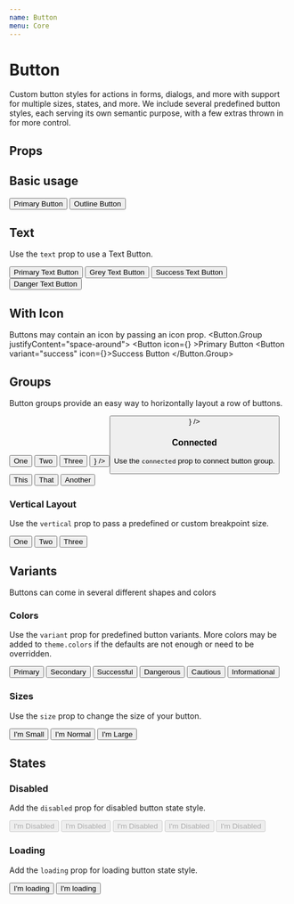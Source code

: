```yaml
---
name: Button
menu: Core
---
```



# Button

Custom button styles for actions in forms, dialogs, and more with support for multiple sizes, states, and more. We include several predefined button styles, each serving its own semantic purpose, with a few extras thrown in for more control.

## Props

<PropsTable of={Button} />

## Basic usage

<Playground>
  <Button.Group justifyContent="space-around">
    <Button>Primary Button</Button>
    <Button outline>Outline Button</Button>
  </Button.Group>
</Playground>

## Text

Use the `text` prop to use a Text Button.

<Playground>
  <Button.Group justifyContent="space-around">
    <Button text>Primary Text Button</Button>
    <Button text variant="grey">Grey Text Button</Button>
    <Button text variant="success">Success Text Button</Button>
    <Button text variant="danger">Danger Text Button</Button>
  </Button.Group>
</Playground>

## With Icon

Buttons may contain an icon by passing an icon prop.
<Playground>
  <Button.Group justifyContent="space-around">
    <Button icon={<Icon name="alert" />} >Primary Button</Button>
    <Button variant="success" icon={<Icon name="alert-circle" />}>Success Button</Button>
  </Button.Group>
</Playground>

## Groups

Button groups provide an easy way to horizontally layout a row of buttons.

<Playground>
  <Button.Group justifyContent="space-around">
    <Button.Group>
      <Button>One</Button>
      <Button>Two</Button>
      <Button variant="secondary">Three</Button>
    </Button.Group>
    <Button.Group>
      <Button icon={<Icon name="alert" />} />
      <Button variant="secondary" icon={<Icon name="alert-circle" />} />
    </Button.Group>
  </Button.Group>
</Playground>

### Connected

Use the `connected` prop to connect button group.

<Playground>
    <Button.Group connected justifyContent="center">
      <Button>This</Button>
      <Button>That</Button>
      <Button variant="secondary">Another</Button>
    </Button.Group>
</Playground>

### Vertical Layout

Use the `vertical` prop to pass a predefined or custom breakpoint size.

<Playground>
  <Button.Group vertical="md">
    <Button>One</Button>
    <Button>Two</Button>
    <Button variant="secondary">Three</Button>
  </Button.Group>
</Playground>

## Variants

Buttons can come in several different shapes and colors

### Colors

Use the `variant` prop for predefined button variants. More colors may be added to `theme.colors` if the defaults are not enough or need to be overridden.

<Playground>
   <Button.Group justifyContent="space-around">
    <Button variant="primary">Primary</Button>
    <Button variant="secondary">Secondary</Button>
    <Button variant="success">Successful</Button>
    <Button variant="danger">Dangerous</Button>
    <Button variant="warning">Cautious</Button>
    <Button variant="grey">Informational</Button>
  </Button.Group>
</Playground>

### Sizes

Use the `size` prop to change the size of your button.

<Playground>
  <Button.Group justifyContent="space-around">
    <Button size="sm">I'm Small</Button>
    <Button>I'm Normal</Button>
    <Button size="lg">I'm Large</Button>
  </Button.Group>
</Playground>

## States

### Disabled

Add the `disabled` prop for disabled button state style.

<Playground>
  <Button.Group justifyContent="space-around">
    <Button disabled>I'm Disabled</Button>
    <Button variant="secondary" disabled>I'm Disabled</Button>
    <Button variant="grey" disabled>I'm Disabled</Button>
    <Button variant="success" disabled>I'm Disabled</Button>
    <Button variant="danger" disabled>I'm Disabled</Button>
  </Button.Group>
</Playground>

### Loading

Add the `loading` prop for loading button state style.

<Playground>
  <Button.Group justifyContent="space-around">
    <Button loading>I'm loading</Button>
    <Button loading outline>I'm loading</Button>
  </Button.Group>
</Playground>
